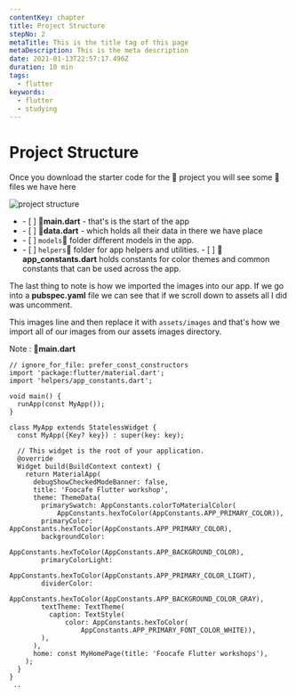 ```yaml
---
contentKey: chapter
title: Project Structure
stepNo: 2
metaTitle: This is the title tag of this page
metaDescription: This is the meta description
date: 2021-01-13T22:57:17.496Z
duration: 10 min
tags:
  - flutter
keywords:
  - flutter
  - studying
---
```

# Project Structure

Once you download the starter code for the 🚧 project you will see some 📄 files
we have here

![project structure](https://res.cloudinary.com/sitecore/image/upload/c_limit,q_80,w_2000/v1643201005/Codelab/flutter_01_01_project_structure_gfptxc.png "project structure")

* \- \[ ]  📄**main.dart** - that's is the start of the app
* \- \[ ]  📄**data.dart** - which holds all their data in there we have place 
* \- \[ ]  `models`📁 folder different models in the app.
* \- \[ ]  `helpers`📁 folder for app helpers and utilities.
      - \[ ]  📄 **app_constants.dart** holds constants for color themes and common constants that can be used across the app.

The last thing to note is how we imported the images into our app. If we go into a **pubspec.yaml** file we can see that if we scroll down to assets all I did was uncomment.

This images line and then replace it with `assets/images` and that's how we import all of our images from our assets images directory.

Note : 📄**main.dart**

```
// ignore_for_file: prefer_const_constructors
import 'package:flutter/material.dart';
import 'helpers/app_constants.dart';

void main() {
  runApp(const MyApp());
}

class MyApp extends StatelessWidget {
  const MyApp({Key? key}) : super(key: key);

  // This widget is the root of your application.
  @override
  Widget build(BuildContext context) {
    return MaterialApp(
      debugShowCheckedModeBanner: false,
      title: 'Foocafe Flutter workshop',
      theme: ThemeData(
        primarySwatch: AppConstants.colorToMaterialColor(
            AppConstants.hexToColor(AppConstants.APP_PRIMARY_COLOR)),
        primaryColor: AppConstants.hexToColor(AppConstants.APP_PRIMARY_COLOR),
        backgroundColor:
            AppConstants.hexToColor(AppConstants.APP_BACKGROUND_COLOR),
        primaryColorLight:
            AppConstants.hexToColor(AppConstants.APP_PRIMARY_COLOR_LIGHT),
        dividerColor:
            AppConstants.hexToColor(AppConstants.APP_BACKGROUND_COLOR_GRAY),
        textTheme: TextTheme(
          caption: TextStyle(
              color: AppConstants.hexToColor(
                  AppConstants.APP_PRIMARY_FONT_COLOR_WHITE)),
        ),
      ),
      home: const MyHomePage(title: 'Foocafe Flutter workshops'),
    );
  }
}
 ..
```